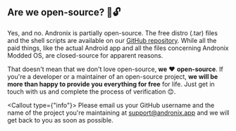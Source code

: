 
## Are we open-source? 📖🔓

Yes, and no. Andronix is partially open-source. The free distro (.tar) files and the shell scripts are available on
our [GitHub repository](https://github.com/andronixapp). While all the paid things, like the actual Android app and all
the files concerning Andronix Modded OS, are closed-source for apparent reasons.

That doesn't mean that we don't love open-source, **we** ❤ **open-source**. If you're a developer or a maintainer of an
open-source project, **we will be more than happy to provide you everything for free** for life. Just get in touch with
us and complete the process of verification 😊.

<Callout type={"info"}>
    Please email us your GitHub username and the name of the project you're maintaining at <a
    href="mailto:support@andronix.app">support@andronix.app</a> and we will get back to you as soon as possible.
</Callout>
